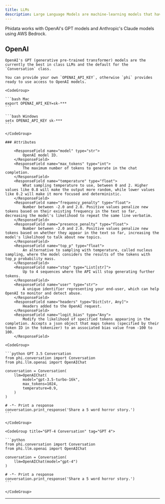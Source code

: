 ```yaml
---
title: LLMs
description: Large Language Models are machine-learning models that have been trained to understand natural language and code. They are quickly emerging as the building block of a new computing paradigm.
---
```


Phidata works with OpenAI's GPT models and Anthropic's Claude models using AWS Bedrock.

## OpenAI

    OpenAI's GPT (generative pre-trained transformer) models are the currently the best in class LLMs and the default for the `Conversation` class.

    You can provide your own `OPENAI_API_KEY`, otherwise `phi` provides ready to use access to OpenAI models.

    <CodeGroup>

    ```bash Mac
    export OPENAI_API_KEY=sk-***
    ```

    ```bash Windows
    setx OPENAI_API_KEY sk-***
    ```

    </CodeGroup>

    ### Attributes

        <ResponseField name="model" type="str">
            OpenAI model ID.
        </ResponseField>
        <ResponseField name="max_tokens" type="int">
            The maximum number of tokens to generate in the chat completion.
        </ResponseField>
        <ResponseField name="temperature" type="float">
            What sampling temperature to use, between 0 and 2. Higher values like 0.8 will make the output more random, while lower values like 0.2 will make it more focused and deterministic.
        </ResponseField>
        <ResponseField name="frequency_penalty" type="float">
            Number between -2.0 and 2.0. Positive values penalize new tokens based on their existing frequency in the text so far, decreasing the model's likelihood to repeat the same line verbatim.
        </ResponseField>
        <ResponseField name="presence_penalty" type="float">
            Number between -2.0 and 2.0. Positive values penalize new tokens based on whether they appear in the text so far, increasing the model's likelihood to talk about new topics.
        </ResponseField>
        <ResponseField name="top_p" type="float">
            An alternative to sampling with temperature, called nucleus sampling, where the model considers the results of the tokens with top_p probability mass.
        </ResponseField>
        <ResponseField name="stop" type="List[str]">
            Up to 4 sequences where the API will stop generating further tokens.
        </ResponseField>
        <ResponseField name="user" type="str">
            A unique identifier representing your end-user, which can help OpenAI to monitor and detect abuse.
        </ResponseField>
        <ResponseField name="headers" type="Dict[str, Any]">
            Headers added to the OpenAI request.
        </ResponseField>
        <ResponseField name="logit_bias" type="Any">
            Modify the likelihood of specified tokens appearing in the completion. Accepts a json object that maps tokens (specified by their token ID in the tokenizer) to an associated bias value from -100 to 100.
        </ResponseField>

    <CodeGroup>

    ```python GPT 3.5 Conversation
    from phi.conversation import Conversation
    from phi.llm.openai import OpenAIChat

    conversation = Conversation(
        llm=OpenAIChat(
            model="gpt-3.5-turbo-16k",
            max_tokens=1024,
            temperature=0.9,
        )
    )

    # -*- Print a response
    conversation.print_response('Share a 5 word horror story.')
    ```

    </CodeGroup>

    <CodeGroup title="GPT-4 Conversation" tag="GPT 4">

    ```python
    from phi.conversation import Conversation
    from phi.llm.openai import OpenAIChat

    conversation = Conversation(
        llm=OpenAIChat(model="gpt-4")
    )

    # -*- Print a response
    conversation.print_response('Share a 5 word horror story.')
    ```

    </CodeGroup>

---
